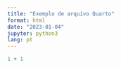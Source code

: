 ```yaml
---
title: "Exemplo de arquivo Quarto"
format: html
date: "2023-01-04"
jupyter: python3
lang: pt
---
```



```python
1 + 1
```

